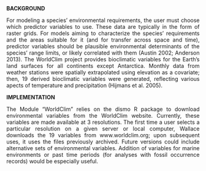 **BACKGROUND**
<p align="justify">
For modeling a species’ environmental requirements, the user must choose which predictor variables to use. These data are typically in the form of raster grids. For models aiming to characterize the species’ requirements and the areas suitable for it (and for transfer across space and time), predictor variables should be plausible environmental determinants of the species’ range limits, or likely correlated with them (Austin 2002; Anderson 2013). The WorldClim project provides bioclimatic variables for the Earth’s land surfaces for all continents except Antarctica. Monthly data from weather stations were spatially extrapolated using elevation as a covariate; then, 19 derived bioclimatic variables were generated, reflecting various apects of temperature and precipitation (Hijmans et al. 2005).  
</p>

**IMPLEMENTATION**
<p align="justify">
The Module “WorldClim” relies on the dismo R package to download environmental variables from the WorldClim website. Currently, these variables are made available at 3 resolutions. The first time a user selects a particular resolution on a given server or local computer, Wallace downloads the 19 variables from www.worldclim.org; upon subsequent uses, it uses the files previously archived. Future versions could include alternative sets of environmental variables. Addition of variables for marine environments or past time periods (for analyses with fossil occurrence records) would be especially useful.  
</p>
